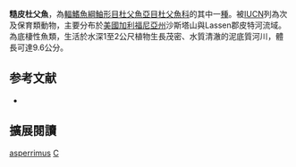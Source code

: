 {{Speciesbox
| name = 糙皮杜父魚
| image = 
| image_width = 250px
| status = VU
| status_system = IUCN3.1
| genus = Cottus
| species = asperrimus
| authority = [[Rutter|Rutter]], 1908
| synonyms = *''Cottus asperrima''<br /><small>Rutter, 1908</small>
}}
'''糙皮杜父魚'''，為[[輻鰭魚綱|輻鰭魚綱]][[鮋形目|鮋形目]][[杜父魚亞目|杜父魚亞目]][[杜父魚科|杜父魚科]]的其中一[[種|種]]。被[[IUCN|IUCN]]列為次及保育類動物，主要分布於[[美國|美國]][[加利福尼亞州|加利福尼亞州]]沙斯塔山與Lassen郡皮特河流域。為底棲性魚類，生活於水深1至2公尺植物生長茂密、水質清澈的泥底質河川，體長可達9.6公分。

== 参考文献 ==
*{{FishBase_species|genus=Cottus|species=asperrimus|year=2011|month=12}}

== 擴展閱讀 ==
{{refbegin}}
{{wikispecies-inline|Cottus asperrimus|糙皮杜父魚}}
{{refend}}
{{Taxonbar|from=Q3320229}}

[[Category:杜父魚屬|asperrimus]]
[[Category:1908年描述的魚類|C]]

{{鮋形目小作品}}